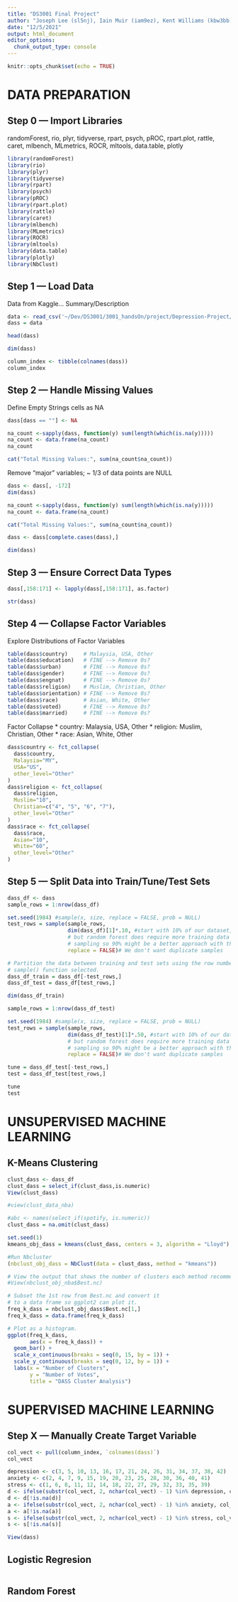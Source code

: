 ```yaml
---
title: "DS3001 Final Project"
author: "Joseph Lee (sl5nj), Iain Muir (iam9ez), Kent Williams (kbw3bb)"
date: "12/5/2021"
output: html_document
editor_options: 
  chunk_output_type: console
---
```


```r
knitr::opts_chunk$set(echo = TRUE)
```

# DATA PREPARATION 
## Step 0 — Import Libraries
randomForest, rio, plyr, tidyverse, rpart, psych, pROC, rpart.plot, rattle, caret, mlbench, MLmetrics, ROCR, mltools, data.table, plotly
```r
library(randomForest)
library(rio)
library(plyr)
library(tidyverse)
library(rpart)
library(psych)
library(pROC)
library(rpart.plot)
library(rattle)
library(caret)
library(mlbench)
library(MLmetrics)
library(ROCR)
library(mltools)
library(data.table)
library(plotly)
library(NbClust)
```

## Step 1 — Load Data
Data from Kaggle... Summary/Description
```r
data <- read_csv('~/Dev/DS3001/3001_handsOn/project/Depression-Project/dass.csv')
dass = data
```

```r
head(dass)
```

```r
dim(dass)
```

```r
column_index <- tibble(colnames(dass))
column_index
```

## Step 2 — Handle Missing Values

Define Empty Strings cells as NA
```r
dass[dass == ""] <- NA
```

```r
na_count <-sapply(dass, function(y) sum(length(which(is.na(y)))))
na_count <- data.frame(na_count)
na_count
```

```r
cat("Total Missing Values:", sum(na_count$na_count))
```

Remove "major" variables; ~ 1/3 of data points are NULL
```r
dass <- dass[, -172]
dim(dass)
```

```r
na_count <-sapply(dass, function(y) sum(length(which(is.na(y)))))
na_count <- data.frame(na_count)
```

```r
cat("Total Missing Values:", sum(na_count$na_count))
```

```r
dass <- dass[complete.cases(dass),]
```

```r
dim(dass)
```

## Step 3 — Ensure Correct Data Types
```r
dass[,158:171] <- lapply(dass[,158:171], as.factor)
```

```r
str(dass)
```

## Step 4 — Collapse Factor Variables
Explore Distributions of Factor Variables
```r
table(dass$country)     # Malaysia, USA, Other
table(dass$education)   # FINE --> Remove 0s?
table(dass$urban)       # FINE --> Remove 0s?
table(dass$gender)      # FINE --> Remove 0s?
table(dass$engnat)      # FINE --> Remove 0s?
table(dass$religion)    # Muslim, Christian, Other
table(dass$orientation) # FINE --> Remove 0s?
table(dass$race)        # Asian, White, Other
table(dass$voted)       # FINE --> Remove 0s?
table(dass$married)     # FINE --> Remove 0s?
```

Factor Collapse
* country: Malaysia, USA, Other
* religion: Muslim, Christian, Other
* race: Asian, White, Other
```r
dass$country <- fct_collapse(
  dass$country,
  Malaysia="MY",
  USA="US",
  other_level="Other"
)
dass$religion <- fct_collapse(
  dass$religion,
  Muslim="10",
  Christian=c("4", "5", "6", "7"),
  other_level="Other"
)
dass$race <- fct_collapse(
  dass$race,
  Asian="10",
  White="60",
  other_level="Other"
)
```

## Step 5 — Split Data into Train/Tune/Test Sets

```r
dass_df <- dass
sample_rows = 1:nrow(dass_df)

set.seed(1984) #sample(x, size, replace = FALSE, prob = NULL)
test_rows = sample(sample_rows,
                   dim(dass_df)[1]*.10, #start with 10% of our dataset, could do 20%
                   # but random forest does require more training data because of the 
                   # sampling so 90% might be a better approach with this small of a dataset
                   replace = FALSE)# We don't want duplicate samples

# Partition the data between training and test sets using the row numbers the
# sample() function selected.
dass_df_train = dass_df[-test_rows,]
dass_df_test = dass_df[test_rows,]

dim(dass_df_train)

sample_rows = 1:nrow(dass_df_test)

set.seed(1984) #sample(x, size, replace = FALSE, prob = NULL)
test_rows = sample(sample_rows,
                   dim(dass_df_test)[1]*.50, #start with 10% of our dataset, could do 20%
                   # but random forest does require more training data because of the 
                   # sampling so 90% might be a better approach with this small of a dataset
                   replace = FALSE)# We don't want duplicate samples

tune = dass_df_test[-test_rows,]
test = dass_df_test[test_rows,]

tune
test

```

# UNSUPERVISED MACHINE LEARNING
## K-Means Clustering

```r
clust_dass <- dass_df
clust_dass = select_if(clust_dass,is.numeric)
View(clust_dass)

#view(clust_data_nba)

#abc <- names(select_if(spotify, is.numeric))
clust_dass = na.omit(clust_dass)

set.seed(1)
kmeans_obj_dass = kmeans(clust_dass, centers = 3, algorithm = "Lloyd")

#Run Nbcluster
(nbclust_obj_dass = NbClust(data = clust_dass, method = "kmeans"))

# View the output that shows the number of clusters each method recommends.
#View(nbclust_obj_nba$Best.nc)

# Subset the 1st row from Best.nc and convert it 
# to a data frame so ggplot2 can plot it.
freq_k_dass = nbclust_obj_dass$Best.nc[1,]
freq_k_dass = data.frame(freq_k_dass)

# Plot as a histogram.
ggplot(freq_k_dass,
       aes(x = freq_k_dass)) +
  geom_bar() +
  scale_x_continuous(breaks = seq(0, 15, by = 1)) +
  scale_y_continuous(breaks = seq(0, 12, by = 1)) +
  labs(x = "Number of Clusters",
       y = "Number of Votes",
       title = "DASS Cluster Analysis")
```

# SUPERVISED MACHINE LEARNING

## Step X — Manually Create Target Variable
```r
col_vect <- pull(column_index, `colnames(dass)`)
col_vect
```

```r
depression <- c(3, 5, 10, 13, 16, 17, 21, 24, 26, 31, 34, 37, 38, 42)
anxiety <- c(2, 4, 7, 9, 15, 19, 20, 23, 25, 28, 30, 36, 40, 41)
stress <- c(1, 6, 8, 11, 12, 14, 18, 22, 27, 29, 32, 33, 35, 39)
d <- ifelse(substr(col_vect, 2, nchar(col_vect) - 1) %in% depression, col_vect, NA)
d <- d[!is.na(d)]
a <- ifelse(substr(col_vect, 2, nchar(col_vect) - 1) %in% anxiety, col_vect, NA)
a <- a[!is.na(a)]
s <- ifelse(substr(col_vect, 2, nchar(col_vect) - 1) %in% stress, col_vect, NA)
s <- s[!is.na(s)]

View(dass)
```


## Logistic Regresion
```r

```

## Random Forest
```r

```
